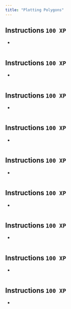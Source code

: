 ```yaml
---
title: "Plotting Polygons"
---
```


## 

## Instructions `100 XP` {.unnumbered}

- 

``` .r

```

## 

## Instructions `100 XP` {.unnumbered}

- 

``` .r

```

## 

## Instructions `100 XP` {.unnumbered}

- 

``` .r

```

## 

## Instructions `100 XP` {.unnumbered}

- 

``` .r

```

## 

## Instructions `100 XP` {.unnumbered}

- 

``` .r

```

## 

## Instructions `100 XP` {.unnumbered}

- 

``` .r

```

## 

## Instructions `100 XP` {.unnumbered}

- 

``` .r

```

## 

## Instructions `100 XP` {.unnumbered}

- 

``` .r

```

## 

## Instructions `100 XP` {.unnumbered}

-  
``` .r

```
